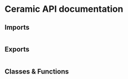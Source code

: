 # Ceramic API documentation

## Imports

```

```

## Exports

```

```

## Classes & Functions

```

```
